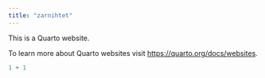 ```yaml
---
title: "zarnihtet"
---
```


This is a Quarto website.

To learn more about Quarto websites visit <https://quarto.org/docs/websites>.

```r
1 + 1
```
